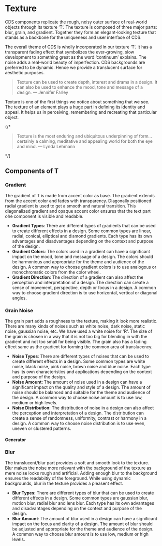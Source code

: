 
# Texture

CDS components replicate the rough, noisy outer surface of real-world objects through its texture ‘T’. The texture is composed of three major parts: blur, grain, and gradient.
Together they form an elegant-looking texture that stands as a backbone for the uniqueness and user interface of CDS.

The overall theme of CDS is wholly incorporated in our texture ‘T’.
It has a transparent fading effect that symbolizes the ever-growing, slow development to something great as the word ‘continuum’ explains.
The noise adds a real-world beauty of imperfection. CDS backgrounds are preferred to be dynamic. Hence we provide a translucent surface for aesthetic purposes.

<Texture />

> Texture can be used to create depth, interest and drama in a design. It can also be used to enhance the mood, tone and message of a design.
> ― Jennifer Farley

Texture is one of the first things we notice about something that we see. The texture of an element plays a huge part in defining its identity and appeal. It helps us in perceiving, remembering and recreating that particular object.

{/\*

> Texture is the most enduring and ubiquitous underpinning of form... certainly a calming, meditative and appealing world for both the eye and mind.
> ― Lynda Lehmann

\*/}

## Components of T

### Gradient

The gradient of T is made from accent color as base. The gradient extends from the accent color and fades with transparency. Diagonally positioned radial gradient is used to get
a smooth and natural transition. This diagonalized gradient and opaque accent color ensures that the text part ohe component is visible and readable.

- **Gradient Types**: There are different types of gradients that can be used to create different effects in a design. Some common types are linear, radial, conical, elliptical and diamond gradients. Each type has its own advantages and disadvantages depending on the context and purpose of the design.
- **Gradient Colors**: The colors used in a gradient can have a significant impact on the mood, tone and message of a design. The colors should be harmonious and appropriate for the theme and audience of the design. A common way to choose gradient colors is to use analogous or monochromatic colors from the color wheel.
- **Gradient Direction**: The direction of a gradient can also affect the perception and interpretation of a design. The direction can create a sense of movement, perspective, depth or focus in a design. A common way to choose gradient direction is to use horizontal, vertical or diagonal angles.

### Grain Noise

The grain part adds a roughness to the texture, making it look more realistic. There are many kinds of noises such as white noise, dark noise, static noise, gaussian noise, etc.
We have used a white noise for 'R'. The size of the grain is chosen in a way that it is not too big for blending in with the gradient and not too small for being visible.
The grain also has a fading effect same as the gradient for forming the common area of translucency.

- **Noise Types**: There are different types of noises that can be used to create different effects in a design. Some common types are white noise, black noise, pink noise, brown noise and blue noise. Each type has its own characteristics and applications depending on the context and purpose of the design.
- **Noise Amount**: The amount of noise used in a design can have a significant impact on the quality and style of a design. The amount of noise should be balanced and suitable for the theme and audience of the design. A common way to choose noise amount is to use low, medium or high levels.
- **Noise Distribution**: The distribution of noise in a design can also affect the perception and interpretation of a design. The distribution can create a sense of randomness, uniformity, contrast or harmony in a design. A common way to choose noise distribution is to use even, uneven or clustered patterns.

#### Generator

<Noise />

### Blur

The translucent/blur part provides a soft and smooth look to the texture. Blur makes the noise more relevant with
the background of the texture as mere noise looks rough and artificial. Adding enough blur to the background ensures the readabiltiy of the foreground. While using dynamic backgrounds, blur in the texture provides a pleasent effect.

- **Blur Types**: There are different types of blur that can be used to create different effects in a design. Some common types are gaussian blur, motion blur, radial blur and lens blur. Each type has its own advantages and disadvantages depending on the context and purpose of the design.
- **Blur Amount**: The amount of blur used in a design can have a significant impact on the focus and clarity of a design. The amount of blur should be adjusted and appropriate for the theme and audience of the design. A common way to choose blur amount is to use low, medium or high levels.
